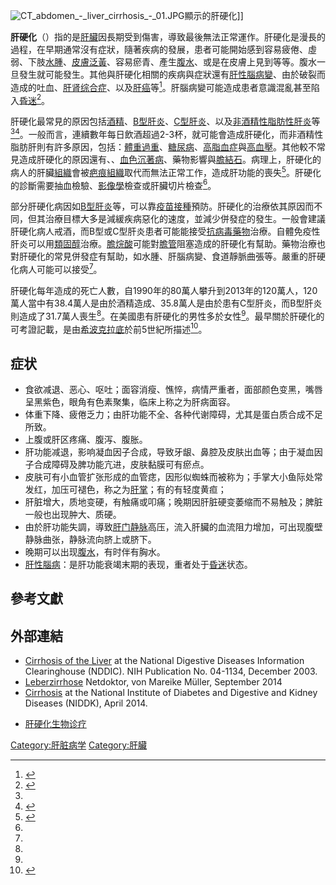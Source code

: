 {{NoteTA
|1=zh-hans:齐奥塞斯库; zh-hk:壽西斯古; zh-tw:希奧塞古;
}}
{{Medical}}
{{Infobox medical condition
| name = 肝硬化<br/>Cirrhosis
| image = Hepaticfailure.jpg
| caption = 肝硬化患者的[[腹|腹]]部，有大量[[腹水|腹水]]及{{link-en|血管怒張|caput medusae|明顯可見的靜脈}}
| field = [[胃肠学|胃肠学]]
| pronounce = {{IPAc-en|s|ɪ|ˈ|r|oʊ|s|ɪ|s}}
| symptoms = 疲倦、[[癢|癢]]、[[黄疸|黄疸]]、容易瘀青、[[腹水|腹水]]<ref name=NIH2014/>
| complications = {{link-en|自發性腹膜炎|Spontaneous bacterial peritonitis}}、[[肝性脑病|肝性脑病]]、{{link-en|食道靜脈曲張|esophageal varices}}、[[肝癌|肝癌]]<ref name="NIH2014" />
| onset = 數個月到數年<ref name="NIH2014" />
| duration = 長期<ref name="NIH2014" />
| causes = [[酗酒|酗酒]]、[[乙型肝炎|乙型肝炎]]、[[丙型肝炎|丙型肝炎]]、{{link-en|非酒精性脂肪肝病|non-alcoholic fatty liver disease}}<ref name="NIH2014" /><ref name="GBD2014" />
| risks = 
| diagnosis = 血液檢查、[[醫學影像|醫學影像]]、{{link-en|肝活檢|liver biopsy}}<ref name="NIH2014" />
| differential = 
| prevention = [[疫苗接種|疫苗接種]]、避免喝酒<ref name="NIH2014" />
| treatment = 視病因而定<ref name="NIH2014" />
| medication = 
| prognosis = 
| frequency = 2800萬人（2015年）<ref name="GBD2015Pre">{{Cite journal|title=Global, regional, and national incidence, prevalence, and years lived with disability for 310 diseases and injuries, 1990-2015: a systematic analysis for the Global Burden of Disease Study 2015|url=https://pubmed.ncbi.nlm.nih.gov/27733282|last=GBD 2015 Disease and Injury Incidence and Prevalence Collaborators|date=10 08, 2016|journal=Lancet (London, England)|issue=10053|doi=10.1016/S0140-6736(16)31678-6|volume=388|pages=1545–1602|issn=1474-547X|pmc=5055577|pmid=27733282}}</ref>
| deaths = 130萬人（2015年）<ref name="GBD2015De">{{Cite journal|title=Global, regional, and national life expectancy, all-cause mortality, and cause-specific mortality for 249 causes of death, 1980-2015: a systematic analysis for the Global Burden of Disease Study 2015|url=https://pubmed.ncbi.nlm.nih.gov/27733281|last=GBD 2015 Mortality and Causes of Death Collaborators|date=2016-10-08|journal=Lancet (London, England)|issue=10053|doi=10.1016/S0140-6736(16)31012-1|volume=388|pages=1459–1544|issn=1474-547X|pmc=5388903|pmid=27733281}}</ref>
}}
[[File:CT_abdomen_-_liver_cirrhosis_-_01.JPG|thumb]]顯示的肝硬化]]

'''肝硬化'''（{{lang-en|Cirrhosis}}）指的是[[肝臟|肝臟]]因長期受到傷害，導致最後無法正常運作。肝硬化是漫長的過程，在早期通常沒有症狀，隨著疾病的發展，患者可能開始感到容易疲倦、虛弱、下肢[[水腫|水腫]]、[[黃疸|皮膚泛黃]]、容易瘀青、產生[[腹水|腹水]]、或是在皮膚上見到{{link-en|蜘蛛形血管瘤幹|Spider angioma|如蜘蛛般延展的血管}}等等。腹水一旦發生就可能發生{{link-en|自發性細菌腹膜炎|Spontaneous bacterial peritonitis}}。其他與肝硬化相關的疾病與症狀還有[[肝性腦病變|肝性腦病變]]、由於{{link-en|食道靜脈曲張|Esophageal varices|曲張的食道靜脈}}破裂而造成的吐血、[[肝肾综合症|肝肾综合症]]、以及[[肝癌|肝癌]]等<ref name="LR2015">{{Cite journal|title=Das hepatorenale Syndrom|url=http://www.thieme-connect.de/DOI/DOI?10.1055/s-0041-105807|last=Heemann|first=Uwe|last2=Füeßl|first2=Hermann|date=2015-10-07|journal=DMW - Deutsche Medizinische Wochenschrift|issue=20|doi=10.1055/s-0041-105807|volume=140|pages=1520–1523|language=de|issn=0012-0472|last3=Renders|first3=Lutz}}</ref>。肝腦病變可能造成患者意識混亂甚至陷入[[無意識|昏迷]]<ref name="NIH2014">{{cite web|title=Cirrhosis|url=http://www.niddk.nih.gov/health-information/health-topics/liver-disease/cirrhosis/Pages/facts.aspx|accessdate=19 May 2015|date=April 23, 2014|archiveurl=https://web.archive.org/web/20150609090212/http://www.niddk.nih.gov/health-information/health-topics/liver-disease/cirrhosis/Pages/facts.aspx|archivedate=2015-06-09|dead-url=no}}</ref>。

肝硬化最常見的原因包括[[酒精|酒精]]、[[乙型肝炎|B型肝炎]]、[[丙型肝炎|C型肝炎]]、以及[[非酒精性脂肪性肝炎|非酒精性脂肪性肝炎]]等<ref name="NIH2014" /><ref name="GBD2014">{{Cite journal|title=Global, regional, and national age-sex specific all-cause and cause-specific mortality for 240 causes of death, 1990-2013: a systematic analysis for the Global Burden of Disease Study 2013|url=https://pubmed.ncbi.nlm.nih.gov/25530442|last=GBD 2013 Mortality and Causes of Death Collaborators|date=2015-01-10|journal=Lancet (London, England)|issue=9963|doi=10.1016/S0140-6736(14)61682-2|volume=385|pages=117–171|issn=1474-547X|pmc=4340604|pmid=25530442}}</ref>。一般而言，連續數年每日飲酒超過2-3杯，就可能會造成肝硬化，而非酒精性脂肪肝則有許多原因，包括：[[超重|體重過重]]、[[糖尿病|糖尿病]]、[[高脂血症|高脂血症]]與[[高血壓|高血壓]]。其他較不常見造成肝硬化的原因還有{{le|自體免疫性肝炎|Autoimmune hepatitis}}、{{le|原發性膽汁性肝硬化|Primary biliary cirrhosis}}、[[血色沉著病|血色沉著病]]、藥物影響與[[膽結石|膽結石]]。病理上，肝硬化的病人的肝臟[[组织_(生物学)|組織]]會被[[纤维化|疤痕組織]]取代而無法正常工作，造成肝功能的喪失<ref name="GP2015">{{Cite journal|title=Evaluación y tratamiento del paciente cirrótico crítico|url=https://linkinghub.elsevier.com/retrieve/pii/S021057051500268X|last=Fernández|first=Javier|last2=Aracil|first2=Carles|date=2016-11|journal=Gastroenterología y Hepatología|issue=9|doi=10.1016/j.gastrohep.2015.09.019|volume=39|pages=607–626|language=es|last3=Solà|first3=Elsa|last4=Soriano|first4=Germán|last5=Cinta Cardona|first5=Maria|last6=Coll|first6=Susanna|last7=Genescà|first7=Joan|last8=Hombrados|first8=Manoli|last9=Morillas|first9=Rosa}}</ref>。肝硬化的診斷需要抽血檢驗、[[醫學影像|影像學]]檢查或肝臟切片檢查<ref name="NIH2014" />。

部分肝硬化病因如[[乙型肝炎|B型肝炎]]等，可以靠[[疫苗接種|疫苗接種]]預防。肝硬化的治療依其原因而不同，但其治療目標大多是減緩疾病惡化的速度，並減少併發症的發生。一般會建議肝硬化病人戒酒，而B型或C型肝炎患者可能能接受[[抗病毒藥物|抗病毒藥物]]治療。自體免疫性肝炎可以用[[類固醇|類固醇]]治療。[[膽烷酸|膽烷酸]]可能對[[膽管|膽管]]阻塞造成的肝硬化有幫助。藥物治療也對肝硬化的常見併發症有幫助，如水腫、肝腦病變、食道靜脈曲張等。嚴重的肝硬化病人可能可以接受{{link-en|肝臟移植|Liver transplantation}}<ref name="NIH2014" />。

肝硬化每年造成的死亡人數，自1990年的80萬人攀升到2013年的120萬人，120萬人當中有38.4萬人是由於酒精造成、35.8萬人是由於患有C型肝炎，而B型肝炎則造成了31.7萬人喪生<ref name="GBD2014" />。在美國患有肝硬化的男性多於女性<ref name="NIH2014" />。最早關於肝硬化的可考證記載，是由[[希波克拉底|希波克拉底]]於前5世紀所描述<ref>{{Cite book|title=Surgery: Evidence-Based Practice|url=https://books.google.ca/books?id=ctqtT0hieL0C&pg=PA366|publisher=PMPH-USA|date=2012|isbn=978-1-60795-109-4|language=en|last=Cohn|first2=Stephen M.|last2=Cohn|first3=Steven T.|last3=Brower|page=366}}</ref>。

==症状==
*食欲减退、恶心、呕吐；面容消瘦、憔悴，病情严重者，面部颜色变黑，嘴唇呈黑紫色，眼角有色素聚集，临床上称之为肝病面容。
*体重下降、疲倦乏力；由肝功能不全、各种代谢障碍，尤其是蛋白质合成不足所致。
*上腹或肝区疼痛、腹泻、腹胀。
*肝功能减退，影响凝血因子合成，导致牙龈、鼻腔及皮肤出血等；由于凝血因子合成障碍及脾功能亢进，皮肤黏膜可有瘀点。
*皮肤可有小血管扩张形成的血管痣，因形似蜘蛛而被称为{{le|蜘蛛痣|Spider angioma}}；手掌大小鱼际处常发红，加压可褪色，称之为[[肝掌|肝掌]]；有的有轻度黄疸；
*肝脏增大，质地变硬，有触痛或叩痛；晚期因肝脏硬变萎缩而不易触及；脾脏一般也出现肿大、质硬。
*由於肝功能失調，導致[[肝门静脉|肝门静脉]]高压，流入肝臟的血流阻力增加，可出现腹壁静脉曲张，静脉流向脐上或脐下。
*晚期可以出现[[腹水|腹水]]，有时伴有胸水。
*[[肝性腦病|肝性腦病]]：是肝功能衰竭末期的表现，重者处于[[昏迷|昏迷]]状态。

==參考文獻==
{{reflist}}

==外部連結==
*[https://web.archive.org/web/20111030040354/http://digestive.niddk.nih.gov/ddiseases/pubs/cirrhosis/ Cirrhosis of the Liver] at the National Digestive Diseases Information Clearinghouse (NDDIC). NIH Publication No. 04-1134, December 2003.
*[http://www.netdoktor.de/krankheiten/leberzirrhose/ Leberzirrhose] Netdoktor, von Mareike Müller, September 2014
*[http://www.niddk.nih.gov/health-information/health-topics/liver-disease/cirrhosis/Pages/facts.aspx Cirrhosis] {{Wayback|url=http://www.niddk.nih.gov/health-information/health-topics/liver-disease/cirrhosis/Pages/facts.aspx |date=20150609090212 }} at the National Institute of Diabetes and Digestive and Kidney Diseases (NIDDK), April 2014.

{{Organ failure}}

[[Category:肝脏病学|Category:肝脏病学]]
[[Category:肝臟|Category:肝臟]]
* [https://web.archive.org/web/20150226110526/http://gyh.ganxibaowang.com/ 肝硬化生物诊疗]